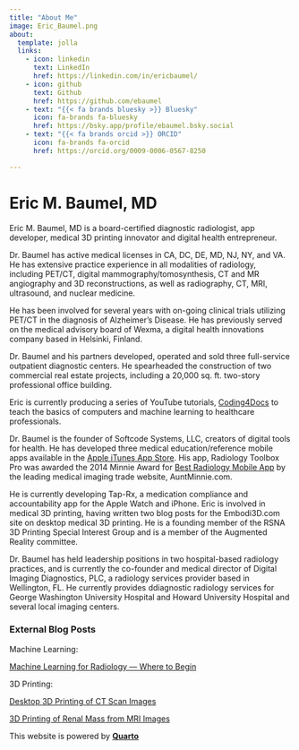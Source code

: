 ```yaml
---
title: "About Me"
image: Eric_Baumel.png
about:
  template: jolla
  links:
    - icon: linkedin
      text: LinkedIn
      href: https://linkedin.com/in/ericbaumel/
    - icon: github
      text: Github
      href: https://github.com/ebaumel
    - text: "{{< fa brands bluesky >}} Bluesky"
      icon: fa-brands fa-bluesky
      href: https://bsky.app/profile/ebaumel.bsky.social
    - text: "{{< fa brands orcid >}} ORCID"
      icon: fa-brands fa-orcid
      href: https://orcid.org/0009-0006-0567-8250

---
```

# Eric M. Baumel, MD
Eric M. Baumel, MD is a board-certified diagnostic radiologist, app developer, medical 3D printing innovator and digital health entrepreneur.

Dr. Baumel has active medical licenses in CA, DC, DE, MD, NJ, NY, and VA. He has extensive practice experience in all modalities of radiology, including PET/CT, digital mammography/tomosynthesis, CT and MR angiography and 3D reconstructions, as well as radiography, CT, MRI, ultrasound, and nuclear medicine.

He has been involved for several years with on-going clinical trials utilizing PET/CT in the diagnosis of Alzheimer’s Disease. He has previously served on the medical advisory board of Wexma, a digital health innovations company based in Helsinki, Finland.

Dr. Baumel and his partners developed, operated and sold three full-service outpatient diagnostic centers. He spearheaded the construction of two commercial real estate projects, including a 20,000 sq. ft. two-story professional office building.

Eric is currently producing a series of YouTube tutorials, [Coding4Docs](https://www.youtube.com/channel/UC2zrSPvTm1Kf5_CgaTAvMiA) to teach the basics of computers and machine learning to healthcare professionals.

Dr. Baumel is the founder of Softcode Systems, LLC, creators of digital tools for health. He has developed three medical education/reference mobile apps available in the [Apple iTunes App Store](https://apps.apple.com/us/developer/softcode-systems-inc/id415176376). His app, Radiology Toolbox Pro was awarded the 2014 Minnie Award for [Best Radiology Mobile App](https://www.auntminnie.com/index.aspx?sec=rca&sub=rsna_2014&pag=pho&photoID=2117) by the leading medical imaging trade website, AuntMinnie.com.

He is currently developing Tap-Rx, a medication compliance and accountability app for the Apple Watch and iPhone. Eric is involved in medical 3D printing, having written two blog posts for the Embodi3D.com site on desktop medical 3D printing. He is a founding member of the RSNA 3D Printing Special Interest Group and is a member of the Augmented Reality committee.

Dr. Baumel has held leadership positions in two hospital-based radiology practices, and is currently the co-founder and medical director of Digital Imaging Diagnostics, PLC, a radiology services provider based in Wellington, FL. He currently provides ddiagnostic radiology services for George Washington University Hospital and Howard University Hospital and several local imaging centers.



### External Blog Posts

Machine Learning:

[Machine Learning for Radiology — Where to Begin](https://towardsdatascience.com/machine-learning-for-radiology-where-to-begin-3a205db8718f)


3D Printing:

[Desktop 3D Printing of CT Scan Images](https://www.embodi3d.com/blogs/entry/124-desktop-3d-printing-of-ct-scan-images/)   

[3D Printing of Renal Mass from MRI Images](https://www.embodi3d.com/blogs/entry/268-3d-printing-of-renal-mass-from-mri-images/)



This website is powered by **[Quarto](https://quarto.org)**
